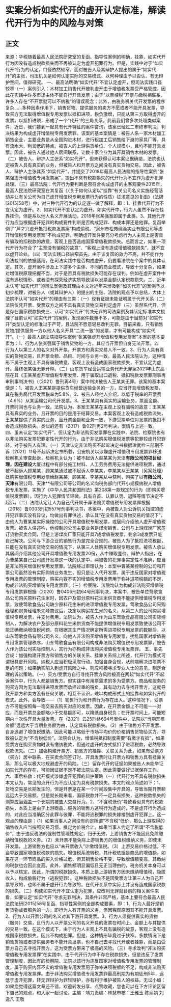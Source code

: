 # 实案分析如实代开的虚开认定标准，解读代开行为中的风险与对策
## 正文
来源：华税随着最高人民法院研究室的复函、指导性案例的明确，挂靠、如实代开行为因没有造成税款损失而不再被认定为虚开犯罪行为。但是，实践中对于“如实代开”行为的认定，口径依然较窄。面对被告人及其辩护人提出的属于“如实代开”的主张，司法机关是如何认定实际的交易模式、以何种理由予以否认、有无辩护空间，值得研究。 一、最高法明确“如实代开”不宜认定虚开，但司法实践口径较窄（一）案例引入：木材加工销售代开被判虚开由于增值税发票受严格管控，因此在实践中许多市场主体不能自行开具发票；由于“以票控税”开票与缴税相联系，许多人存在“不开票就可以不纳税”的错误观念；此外，由税务机关代开发票的程序复杂……多种因素作用下，销售货物、提供服务的卖方不愿或者不能开具发票，导致买方无法取得增值税专用发票以抵扣进项，税负激增，只能从第三方取得虚开的发票，以抵扣进项，形成了一个“代开”的三角关系。此前我们曾多次处理类似案件，近日，我们接到一起具有代开特征的案件咨询，该案已经过二审终审判决，判决结果为构成虚开增值税专用发票罪。该案的基本案情是：被告人系一家木材加工销售企业，主要业务是从全国购进木材，进行粗加工后销售给下游的家具厂等，具有流水大、利润低的特点。被告人的上游供货单位、个人规模小，且均不能开具发票。因此，被告人通过他人居间联系，让数十家企业为其开具销售木材的发票。（二）被告人、辩护人主张系“如实代开”，但未获得认可本案证据确凿，法院也认定被告人具有真实的业务，但被告人和开票方之间没有真实货物交易。因此，被告人、辩护人主张其系“如实代开”，并提交了2018年最高人民法院的指导性案例“张某强虚开增值税专用发票案”，提出不具有税款损失的代开行为不宜作为虚开犯罪处理。（三）最高法院：代开行为要判断是否符合构成虚开的主客观要件2015年，最高人民法院研究室在其复函《〈关于如何认定以“挂靠”有关公司名义实施经营活动并让有关公司为自己虚开增值税专用发票行为的性质〉征求意见的复函》（法研[2015]58号）中，对三种代开行为的认定逐一做了解释，即：1、挂靠代开行为不宜认定为虚开。2、如实代开不宜认定为虚开。如实代开中，行为人虽然不存在挂靠挂你，但是系以他人名义开展活动。2018年张某强案即属于此类。3、其他代开行为应当根据虚开犯罪的构成要件判断是否构成犯罪、构成本罪还是他罪。复函举例了“芦才兴虚开抵扣税款发票案”构成偷税、“泉州市松苑绵涤实业有限公司等虚开增值税专用发票案”不构成犯罪，明确虚开案件要充分考虑行为人主观上是否具有骗取的扣税款的故意，客观上是否造成国家增值税款损失。总而言之，如果一项代开行为符合了“主观没有骗税的故意”、“客观上没有造成增值税款损失”，就不宜以虚开论处。（四）司法实践口径较窄首先，由于该复函的效力不高，并不能作为司法裁判的依据适用，在司法实践中是否构成虚开，仍要看法院在个案中的具体认定。其次，虚开案件涉及上下游多个主体、不同的商业模式，导致十分复杂，如果对增值税原理把握不当，对于是否具有税款损失可能存在误判。例如在虚开案件中混有逃税情形、或者没有探究经济实质导致误以发票金额认定税款损失。二、近年未认可“如实代开”的司法案例及其理由本文对近年来涉及到“如实代开”的案例予以初步梳理，对被告人（或其辩护人）的提出的主张、法院的观点予以总结，大体上法院不认可“如实代开”的理由有三类：（一）现有证据未能证明属于代开关系（二）法院仅凭开票、受票双方之间不具有真实货物交易判定虚开（三）虽然系代开，但是存在国家税款损失三、认可“如实代开”判决无罪的司法案例及其认定标准本文梳理了目前认可“如实代开”的案例，发现案件数量不多，可能是由于目前对“如实代开”类型认定的标准过于严苛，且法院不愿意轻易改判无罪。目前来看，只有销售货物/提供服务一方以他人名义开具“二流一致”的发票，才有可能构成“如实代开”。（一）最高人民法院指导性案例“张某强虚开增值税专用发票案”本案的基本要素为：1、行为人张某强属于销售货物的一方，其应当开票但自身无法开票。2、行为人以第三人的名义对外开票。开票方和真实交易人不一致。3、行为人具有真实的货物交易，且开票金额、品目、时间与业务一致。最高人民法院认为，这种情形下属于主观上不具有骗税故意，客观上没有造成国家税款损失，不宜认定为虚开。最终张某强无罪开释。（二）山东货车经营运输业务代开无罪案2021年山东高院在其《王某某虚开增值税专用发票、用于骗取出口退税、抵扣税款发票罪刑事再审刑事判决书》（（2021）鲁刑再4号）案中判决被告人王某某无罪。该案的基本案情是：1、被告人王某某是提供货车经营运输业务的一方，应当开具增值税发票，其在税务局代开发票税率为5.8%。2、被告人经他人介绍，以低于税率的开票费（4.6%）从某运输公司代开发票。3、王某某具有真实的运输业务，票面金额、开票时间也与业务一致。法院认为，本案王某某在主观上没有骗税的故意：王某某具有真实的业务，且开票的目的是用于结算交易。本案客观上没有造成税款流失，王某某提供了真实的业务，且开票金额和业务一致，下游受票单位对发票的抵扣不会造成税款损失。类似的还有（2017）鲁02刑再2号判决，案情与上述一致。四、虽未认定“如实代开”，但认定为非法购买发票罪在实践中，法院、检察院也有以非法购买发票犯罪定性代开的行为，由于非法购买增值税发票等犯罪较虚开犯罪轻，对于被告人有理。（一）天津认定非法购买不起诉决定书根据津武检三部刑不诉〔2021〕11号不起诉决定书所载，公安机关以涉嫌虚开增值税专用发票罪移送检察机关审查起诉，检察机关认为：被不起诉人赵某某为天津**有限公司的项目经理，因在建设**大厦过程中有部分施工材料、人工劳务费用无法提供进项税票，通过被不起诉人顾某某，顾某某通过被不起诉人李某某，李某某从王某某（另案处理）处购买增值税专用发票给赵某某，顾某某、李某某从中获利，购买了以**有限公司、天津**有限公司、天津**有限公司等公司的名义向税务部门代开小规模纳税人增值税专用发票，实施了《中华人民共和国刑法》第208第一款规定的行为（即购买增值税发票罪）。因行为人犯罪情节轻微，具有自首、认罪认罚、退赃等情节决定不起诉。（二）法院认定让人为自己代开属于非法购买增值税专用发票罪根据（2018）鲁0303刑初557号刑事判决书，本案中，两被告人对公诉机关指控的虚开犯罪事实没有异议，均做出有罪供述，承认其“在没有真实货物交易的情况下”，由他人为曹某某实际操控的公司开具增值税专用发票，或居间介绍他人虚开增值税发票。被告人供述称，他控制的公司主要业务是煤炭销售。公司与上游煤炭厂家签订货物买卖合同，但是上游煤炭厂家只能开具7成增值税发票，剩余3成发票只能自己解决。公司与下游企业的销售行为是完全合规的。被告人为了抵扣进项税额，只能在没有真实货物交易的情况下，从第三人处购买增值税专用发票。被告人承认其居间介绍其他公司开具增值税专用发票20份，从中赚取差价。辩护人指出，在为曹某某自己公司虚开发票这一块的认定中，两被告的犯罪事实定性不准确，应当是非法购买增值税专用发票罪。法院经过审理认为：本案中曹某某控制的公司和开票公司虽然没有实际购销业务发生，但只是让人代开发票，属于违反国家对增值税专用发票的管理制度，购买内容不实的增值税专用发票用于弥补进项税额的不足，构成非法购买增值税专用发票罪；（三）检察院、法院均认为构成非法购买增值税专用发票罪根据（2020）鲁0406刑初64号刑事判决，本案中，被告单位莺歌食品公司购买原料花生米时，因农户及部分原料花生米供货商不能提供增值税专用发票，致使莺歌食品公司缺少原料花生米的进项增值税专用发票，莺歌食品公司采购经理和财务经理朱先峰商议后，决定以购买花生米的名义，从第三人的公司购买增值税专用发票，并支付费用。法院认为，被告人作为山东莺歌食品有限公司实际控制人，为解决农户及部分原料花生米供货商不能提供增值税专用发票致使该公司不能正确缴纳增值税问题，在根据其生产情况确定所需进项税专用发票的数额后，以山东莺歌食品有限公司名义，向他人非法购买增值税专用发票，扰乱国家对增值税专用发票管理秩序，山东莺歌食品有限公司构成非法购买增值税专用发票罪，被告人作为该公司实际控制人，其行为亦构成非法购买增值税专用发票罪。 五、事先合规：加强构建开票方和销售方的关联关系、挂靠关系综上所述，代开行为模式可谓极具虚开风险。纳税人应当积极采取行动，加强自身合规，从前端解决进项票不足的问题；如果确实陷入到虚开风险之中，则应积极寻求专业人士的意见，制定合理的诉讼策略。（一）买方/受票方自行寻找开票方风险极高在两起“如实代开”不起诉案件中，行为人都是销售方。但实践中有用票需求的多为受票方。商品和服务的购买方因为无法取得进项发票而承担过重的税负，其有动力去寻找开票方，这就导致开票方和卖方没有任何关联，相互不认识，难以构成形式上的挂靠和如实代开的模式。此外，会导致——（1）销售行为和开票行为存在出入。这种情况下，受票方不可能按照每一笔交易去购买对应的发票。因此，在开票金额上不可能一一对应，而是开票总金额略小于交易额即可，以降低自身税负；在开票时间上，可能短期内一次性开具大量发票。在（2021）云25刑终694号案件中，法院以“当期开票金额”远远大于当期业务额为由，认定具有税款损失。（2）由于销售方不开发票、自身逃避了增值税缴纳，因此可能以略低于市场平均价的价格销售货物给买方，导致被认定为“不含税低价”。法院会认为，增值税抵扣制度需要“有缴才有抵”，如果受票方在购买货物时没有缴纳税款，但通过虚开的方式抵扣了进项税款，必然导致税款流失。（二）加强构建开票方、销售方的挂靠、关联关系为此，如果有受票方（买方）居中联系，在买卖合同签订时、开具发票时让开票方和销售方具有挂靠关系，那么可以极大地规避虚开的风险。（三）留存代开的证据如果被告人未能举证如实代开的存在，可能因证据不足不被法院认定。因此需要做好证据保存工作。 六、事后补救：代开模式涉嫌虚开犯罪的辩护策略（一）代开行为不具有税款损失本文认为，常见的点开行为不应认定为具有税款损失。本文的观点简述如下：1、货物交易是长期发生的，但是开票是在某一个时间段集中开具的，导致当期开票额远远大于交易额。但是就长期来看，国家税款并不一定具有损失，这种税款损失的测算应当涵盖一个长期的被告人交易行为。2、“不含税低价”导致看似具有的税款损失，本质上是由于上游商品、服务的销售方逃税行为造成的，不是虚开行为造成的，对此应当准确区分此罪与彼罪，不能将逃税罪的损失嫁接到虚开犯罪上。这一观点的理由是：（1）如果当事人之间没有约定所谓“不含税”低价，那么上游取得的销售收入应当按照交易习惯，推定为价税合计。如果当事人约定了所谓“不含税低价”，由于违反税法的强制性管理性规定，归于无效，上游销售方不能因此免除缴纳增值税款的义务。（2）未开票不能免除上游销售方的增值税缴纳义务，即使未开发票，上游销售方也应以“未开票收入”计缴增值税。（3）上游交易价格过低，不会导致国家增值税税款的损失。增值税系流转税，其计税依据是商品的增值额。如果在这一环节商品的买入价格过低，但其销售价格不变，导致增值额变高，其缴纳的税款也会因此变高。此外，销售额明显偏低且无正当理由的，税务机关本身可以以予以核定。因此，所谓的税款损失，本质上是上游销售方因未缴纳增值税，隐匿收入，构成偷税行为（逃税犯罪）。这种税款损失不是因受票方让第三人为自己开票导致的，也即不属于虚开行为导致的。在代开关系中实际上并没有造成国家税款的损失。（二）构成如实代开不宜认定为犯罪，应改判无罪就目前的相关案件来看，如要认定“如实代开”寻求无罪判决，其条件非常严格，基本上要符合最高人民法院法研[2015]58号复函、指导性案例的全部构成要素，即：1、行为人最好是销售货物或者服务的一方，即行为人有开票的义务，但因客观原因其不能开具发票。2、行为人以开票公司的名义对其下游开具发票。3、行为人须提供真实的货物（服务）交易，且行为人以开票公司的名义开具的发票在时间上、金额上与其提供的交易一致。在这个模式下，由于行为人主观上不具有骗税的故意，客观上没有造成国家税款损失，因此不构成犯罪。但是，这种情形毕竟过于狭窄。多数情况下是销售货物或者提供服务者不能开具发票，也不自己去寻找代开或者挂靠，而是由受票方自己去寻找开票方，这为受票方带来了极高的风险。（三）寻求改判“非法购买增值税专用发票罪”在实践中，由于代开行为中不存在税款损失，但是违反了发票管理制度，因此有的检察院、法院以该行为违反国家对增值税专用发票的管理制度，属于购买内容不实的增值税专用发票用于弥补进项税额的不足，构成非法购买增值税专用发票罪。由于非法购买增值税专用发票罪最高刑期为有期徒刑5年，远低于虚开犯罪，转无罪辩护为罪轻辩护，亦有利于维护被告人的权益。无讼小编：如果您觉得这篇文章还不错，欢迎转发分享、点赞收藏，您也可以在下方评论区留下自己的观点，和大家一起讨论。主编：靖力责编：林慧审核：王雅玉 陈丽娟 刘逸凡 王敬
